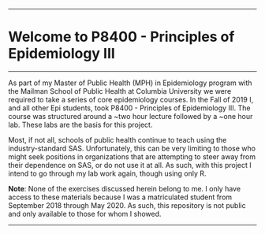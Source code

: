 ***  

# Welcome to P8400 - Principles of Epidemiology III

*** 

As part of my Master of Public Health (MPH) in Epidemiology program with the Mailman School of Public Health at Columbia University we were required to take a series of core epidemiology courses. In the Fall of 2019 I, and all other Epi students, took P8400 - Principles of Epidemiology III. The course was structured around a ~two hour lecture followed by a ~one hour lab. These labs are the basis for this project.

Most, if not all, schools of public health continue to teach using the industry-standard SAS. Unfortunately, this can be very limiting to those who might seek positions in organizations that are attempting to steer away from their dependence on SAS, or do not use it at all. As such, with this project I intend to go through my lab work again, though using only R.  

**Note**: None of the exercises discussed herein belong to me. I only have access to these materials because I was a matriculated student from September 2018 through May 2020. As such, this repository is not public and only available to those for whom I showed.  

***  